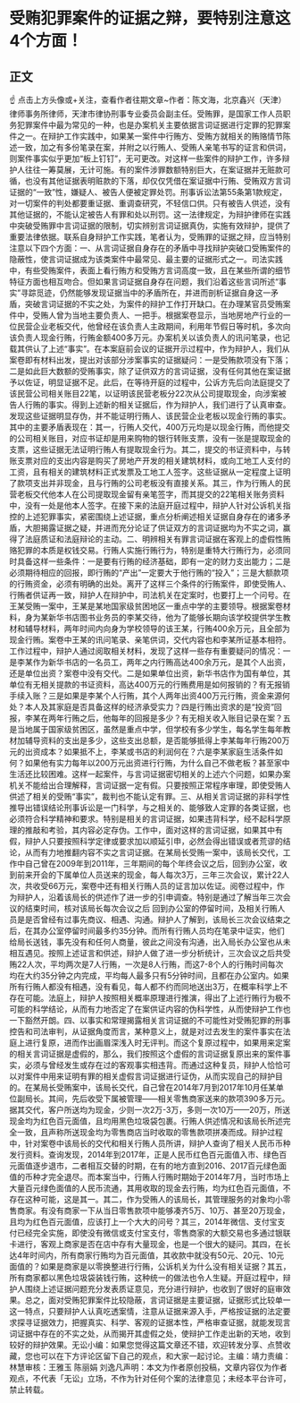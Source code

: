 # 受贿犯罪案件的证据之辩，要特别注意这4个方面！
## 正文
☝ 点击上方头像或+关注，查看作者往期文章~作者：陈文海，北京鑫兴（天津）律师事务所律师，天津市律协刑事专业委员会副主任。受贿罪，是国家工作人员职务犯罪案件中最为常见的一种，也是办案机关主要依据言词证据进行定罪的犯罪案件之一。在辩护工作实践中，如果某一案件中行贿方、受贿方就相关的贿赂情节陈述一致，加之有多份笔录在案，并附之以行贿人、受贿人亲笔书写的证言和供词，则案件事实似乎更加“板上钉钉”，无可更改。对这样一些案件的辩护工作，许多辩护人往往一筹莫展，无计可施。有的案件涉罪数额特别巨大，在案证据并无赃款可循，也没有其他证据表明赃款的下落，却仅仅凭借在案证据中行贿、受贿双方言词证据的“一致”性，嫌疑人、被告人便被定罪处罚。刑事诉讼法第55条第1款规定，对一切案件的判处都要重证据、重调查研究，不轻信口供。只有被告人供述，没有其他证据的，不能认定被告人有罪和处以刑罚。这一法律规定，为辩护律师在实践中突破受贿罪中言词证据的限制，切实辨别言词证据真伪，实施有效辩护，提供了重要法律依据。联系自身辩护工作实践，笔者认为，受贿罪的证据之辩，应当特别注意以下四个方面：一、从言词证据自身存在的矛盾中寻找辩护突破口受贿案件的隐蔽性，使言词证据成为该类案件中最常见、最主要的证据形式之一。司法实践中，有些受贿案件，表面上看行贿方和受贿方言词高度一致，且在某些所谓的细节特征方面也相互吻合。但如果言词证据自身存在问题，我们沿着这些言词所述“事实”寻踪觅迹，仍然能够发现证据当中的矛盾所在，并进而剖析证据自身这一矛盾，突破言词证据的不实之处，为案件的辩护工作打开缺口。在办理某官员受贿案件中，受贿人曾为当地主要负责人、一把手。根据案卷显示，当地房地产行业的一位民营企业老板交代，他曾经在该负责人主政期间，利用年节假日等时机，多次向该负责人现金行贿，行贿金额400多万元。办案机关以该负责人的讯问笔录，也记载其供认了上述“事实”。在本案庭前会议的证据开示过程中，作为辩护人，我们从案卷即有材料出发，提出对该部分涉案事实的证据疑问：一是受贿款项没有下落；二是如此巨大数额的受贿事实，除了证供双方的言词证据，没有任何其他在案证据予以佐证，明显证据不足。此后，在等待开庭的过程中，公诉方先后向法庭提交了该民营公司相关账目22笔，以证明该民营老板分22次从公司提取现金，向涉案被告人行贿的事实。得到上述新的相关证据后，作为辩护人，我们进行了认真审查。发现这些证据明显存伪，并不能证明行贿人、该民营企业老板以现金行贿的事实。其中的主要矛盾表现在：其一，行贿人交代，400万元均是以现金行贿，而他提交的公司相关账目，对应书证却是用来购物的银行转账支票，没有一张是提取现金的支票，这些证据无法证明行贿人有提取现金行为。其二，提交的书证资料中，与转账支票对应的支出内容是购买了房地产开发的相关建筑材料，或向工地工人支付的工资，且有相关的建筑材料正式发票及工地工人签字。这些证据从一定程度上证明了款项支出并非现金，且与行贿的公司老板没有直接关系。其三，作为行贿人的民营老板交代他本人在公司提取现金留有亲笔签字，而其提交的22笔相关账务资料中，没有一处是他本人签字。在接下来的法庭开庭过程中，辩护人针对公诉机关指控的上述犯罪事实，紧密围绕上述证据，重点分析阐述相关证据自身存在的诸多矛盾，大胆揭露证据之疑，并进而充分论证了供证双方的言词证据均为不实之词，赢得了法庭质证和法庭辩论的主动。二、明辨相关有罪言词证据在客观上的虚假性贿赂犯罪的本质是权钱交易。行贿人实施行贿行为，特别是重特大行贿行为，必须同时具备这样一些条件：一是要有行贿的经济基础，即有一定的财力支出能力；二是必须期待相应的回报，即行贿的“产出”一定要大于他行贿的“投入”；三是大额款项的行贿资金，必须有明确的出处。离开了这样三个条件的行贿案件，即使受贿人、行贿者供证再一致，辩护人在辩护中，司法机关在定案时，也要打上一个问号。在王某受贿一案中，王某是某地国家级贫困地区一重点中学的主要领导。根据案卷材料，身为某新华书店图书业务员的李某交待，他为了能够长期向该学校提供学生教材和辅导材料，两年时间内向身为学校领导的该王某，行贿400余万元，且全部为现金行贿。案卷中王某的讯问笔录、亲笔供词，交代内容也和李某所证基本相符。工作过程中，辩护人通过阅取相关材料，发现了这样一些存有重要疑问的情况：一是李某作为新华书店的一名员工，两年之内行贿高达400余万元，是其个人出资，还是单位出资？案卷中没有交代。二是如果单位出资，新华书店作为国有单位，其单位有无相关提款的书证资料，高达400万元的行贿费用是如何报销的？有无报销手续入账？三是如果是李某个人行贿，其个人两年出资400万元行贿，资金来源何处？本人及其家庭是否具备这样的经济承受实力？四是行贿出资求的是“投资”回报，李某在两年行贿之后，他每年的回报是多少？有无相关收入账目记录在案？五是当地属于国家级贫困区，虽然是重点中学，但学校有多少学生，每名学生每年教材加辅导资料的支出是多少，这些支出总额，是否能够抵得上李某每年行贿200万元的出资成本？如果抵不上，李某或书店的利润何在？六是李某家庭生活条件如何？如果他有实力每年以200万元出资进行行贿，为什么自己不做老板？甚至家中生活还比较困难。这样一起案件，与言词证据密切相关的上述六个问题，如果办案机关不能给出合理解释，言词证据一定有假。只要按照正常程序审理，即使受贿人供述了相关的受贿“事实”，裁判也不能认定有罪。三、从相关言词证据的非科学性推导出错误结论刑事诉讼是一门科学，与之相关的、能够致人定罪的各类证据，也必须符合科学精神和要求。特别是相关的言词证据，如果违背科学，经不起科学原理的推敲和考验，其内容必定存伪。工作中，面对这样的言词证据，如果其中有假，辩护人只要按照科学定律或要求加以顺延引申，必然会得出错误或者荒谬的结论，从而有力地推翻内容不实之言词证据。在某局长受贿一案中，该局长交代，工作中自己曾在2009年到2011年，三年期间的每个年终会议之后，回到办公室，收到前来开会的下属单位人员送来的现金，每人每次3万，三年三次会议，累计22人次，共收受66万元，案卷中还有相关行贿人员的证言加以佐证。阅卷过程中，作为辩护人，沿着该局长的供述作了进一步的引申调查。特别是通过了解当年三次会议的结束时间，核对该局长每次会议之后 回到办公室的停留时间，及相关行贿人员是是否曾经有过事先商议、相遇、沟通。辩护人了解到，该局长三次会议结束之后，在其办公室停留时间最多约35分钟。而所有行贿人员均在笔录中证实，他们给局长送钱，事先没有和任何人商量，彼此之间没有沟通，出入局长办公室也从未相互遇见。按照上述证言和供述，辩护人做了进一步分析统计，三次会议之后共受贿22人次，平均两次是7人行贿，一次是8人行贿，而这7-8个人的行贿时间每次均在大约35分钟之内完成，平均每人最多只有5分钟时间，且都在办公室内。如果所有行贿人都没有相遇，没有看见，每人都不约而同地送出3万，在概率科学上不存在可能。法庭上，辩护人按照相关概率原理进行推演，得出了上述行贿行为极不可能的科学结论，从而有力地否定了在案供证内容的伪科学性，从而使辩护工作也一下豁然开朗。四、以事实和常理揭露相关言词证据的不可能性对受贿犯罪的刑事控告和司法审判，从证据角度而言，某种意义上，就是对过去发生的案件事实在法庭上进行复原，进而作出画眉深浅入时无评判。而这个复原过程中，如果用来定案的相关言词证据是虚假的，那么，我们按照这个虚假的言词证据复原出来的案件事实，必须与曾经发生或存在过的客观事实相违背。而通过这种复员，辩护人恰恰可以对案件中用来证明有罪的相关虚假言词证据进行证伪，从而实现自己的辩护目的。在某局长受贿案中，该局长交代，自己曾在2014年7月到2017年10月任某单位副局长。其间，先后收受下属被管理——相关零售商家送来的款项390多万元。据其交代，客户所送均为现金，少则一次2万-3万，多则一次10万——20万，所送现金均为红色百元面值，且均用黑色垃圾袋包裹。行贿人供述情况和该局长所述完全一致，且声称所送现金均为零售商店当时收取的零售款项拼凑而成。辩护过程中，针对案卷中该局长的交代和相关行贿人员所讲，辩护人查询了相关人民币币种发行资料。查询发现，2014年到2017年，正是人民币红色百元面值入市、绿色百元面值逐步退市，二者相互交替的时期，在有的地方直到2016、2017百元绿色面值的币种才完全退尽。而本案当中，行贿人行贿时期始于2014年7月，当时市场上大量百元绿色面值的人民币流通，其用收取的现金去行贿，均为红色百元面值，不存在这种可能，这是其一。其二，作为受贿人的该局长，其管理服务的对象均小零售商家。有没有商家一下从当日零售款项中能够凑齐5万、10万、甚至20万现金，且均为红色百元面值，应该打上一个大大的问号？其三，2014年微信、支付宝支付已经完全实施，即使没有微信或支付宝支付，零售商家的大额交易也多通过银联卡进行，客观上商家是否在店中存有大量现金，也是一个很大的疑问。其四，在长达4年时间内，所有商家行贿均为百元面值，其收款中就没有50元、20元、10元面值的？如果是商家是以零换整进行行贿，公诉机关为什么没有相关证据？其五，所有商家都以黑色垃圾袋装钱行贿，这种统一的做法也令人生疑。开庭过程中，辩护人围绕上述证据问题充分发表质证意见，充分进行辩护，也收到了很好的庭审效果。总之，面对受贿犯罪案件比较隐蔽，言词证据是主要证据，证据形式比较单一这一特点，只要辩护人认真吃透案情，注意从证据来源入手，严格按证据的法定要求探寻证据效力，把握真实、科学、客观的证据本性，严格审查证据，就能发现言词证据中存在的不实之处，从而揭开其虚假之处，使辩护工作走出新的天地，收到较好的辩护效果。无讼小编：如果您觉得这篇文章还不错，欢迎转发分享、点赞收藏，您也可以在下方评论区留下自己的观点，和大家一起讨论。主编：靖力责编：林慧审核：王雅玉 陈丽娟 刘逸凡声明：本文为作者原创投稿，文章内容仅为作者观点，不代表「无讼」立场，不作为针对任何个案的法律意见；未经本平台许可，禁止转载。